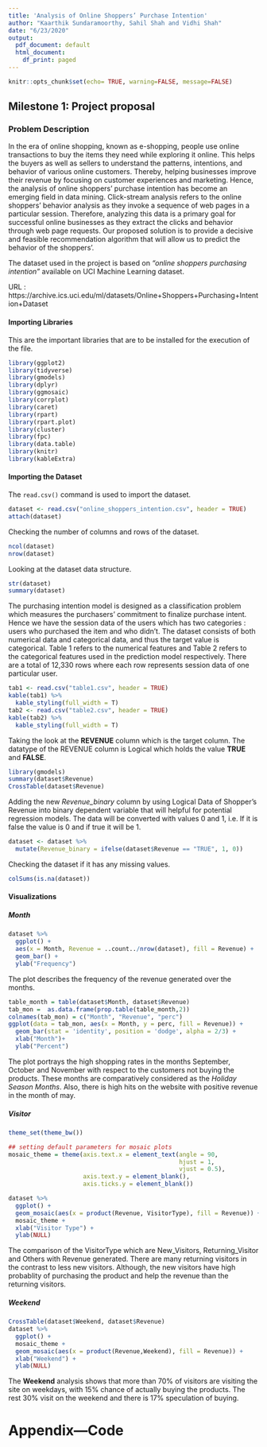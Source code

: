 ```yaml
---
title: 'Analysis of Online Shoppers’ Purchase Intention'
author: "Kaarthik Sundaramoorthy, Sahil Shah and Vidhi Shah"
date: "6/23/2020"
output:
  pdf_document: default
  html_document:
    df_print: paged
---
```


```r
knitr::opts_chunk$set(echo= TRUE, warning=FALSE, message=FALSE)
```

## \center Milestone 1: Project proposal \center ##

### Problem Description ###

  In the era of online shopping, known as e-shopping, people use online transactions to buy the items they need while exploring it online. This helps the buyers as well as sellers to understand the patterns, intentions, and behavior of various online customers. Thereby, helping businesses improve their revenue by focusing on customer experiences and marketing. Hence, the analysis of online shoppers’ purchase intention has become an emerging field in data mining. Click-stream analysis refers to the online shoppers’ behavior analysis as they invoke a sequence of web pages in a particular session. Therefore, analyzing this data is a primary goal for successful online businesses as they extract the clicks and behavior through web page requests. Our proposed solution is to provide a decisive and feasible recommendation algorithm that will allow us to predict the behavior of the shoppers’.

The dataset used in the project is based on *"online shoppers purchasing intention"* available on UCI Machine Learning dataset. \

URL : https://archive.ics.uci.edu/ml/datasets/Online+Shoppers+Purchasing+Intention+Dataset
<!-- #### Install Packages -->

<!-- remove the comments to install the packages if they aren't installed -->

<!-- ```{r install} -->
<!-- # install.packages("ggplot2") -->
<!-- # install.packages("tidyverse") -->
<!-- # install.packages("gmodels") -->
<!-- # install.packages("dplyr") -->
<!-- # install.packages("ggmosaic") -->
<!-- # install.packages("corrplot") -->
<!-- # install.packages("caret") -->
<!-- # install.packages("rpart") -->
<!-- # install.packages("rpart.plot") -->
<!-- # install.packages("cluster") -->
<!-- # install.packages("fpc") -->
<!-- # install.packages("data.table") -->
<!-- ``` -->

#### Importing Libraries \

This are the important libraries that are to be installed for the execution of the file.

```r
library(ggplot2)
library(tidyverse)
library(gmodels)
library(dplyr)
library(ggmosaic)
library(corrplot)
library(caret)
library(rpart)
library(rpart.plot)
library(cluster)
library(fpc)
library(data.table)
library(knitr)
library(kableExtra)
```

#### Importing the Dataset \

The `read.csv()` command is used to import the dataset.

```r
dataset <- read.csv("online_shoppers_intention.csv", header = TRUE)
attach(dataset)
```

Checking the number of columns and rows of the dataset.

```r
ncol(dataset)
nrow(dataset)
```

Looking at the dataset data structure.

```r
str(dataset)
summary(dataset)
```

The purchasing intention model is designed as a classification problem which measures the purchasers’ commitment to finalize purchase intent. Hence we have the session data of the users which has two categories : users who purchased the item and who didn’t. The dataset consists of both numerical data and categorical data, and thus the target value is categorical. Table 1 refers to the numerical features and Table 2 refers to the categorical features used in the prediction model respectively. There are a total of 12,330 rows where each row represents session data of one particular user.

```r
tab1 <- read.csv("table1.csv", header = TRUE)
kable(tab1) %>%
  kable_styling(full_width = T)
tab2 <- read.csv("table2.csv", header = TRUE)
kable(tab2) %>%
  kable_styling(full_width = T)
```

Taking the look at the **REVENUE** column which is the target column. The datatype of the REVENUE column is Logical which holds the value **TRUE** and **FALSE**.

```r
library(gmodels)
summary(dataset$Revenue)
CrossTable(dataset$Revenue)
```

Adding the new *Revenue_binary* column by using Logical Data of Shopper's Revenue into binary dependent variable that will helpful for potential regression models. The data will be converted with values 0 and 1, i.e. If it is false the value is 0 and if true it will be 1.

```r
dataset <- dataset %>%
  mutate(Revenue_binary = ifelse(dataset$Revenue == "TRUE", 1, 0))
```

Checking the dataset if it has any missing values.

```r
colSums(is.na(dataset))
```

#### Visualizations \

##### Month

```r
dataset %>%
  ggplot() + 
  aes(x = Month, Revenue = ..count../nrow(dataset), fill = Revenue) +
  geom_bar() +
  ylab("Frequency")
```

The plot describes the frequency of the revenue generated over the months.

```r
table_month = table(dataset$Month, dataset$Revenue)
tab_mon =  as.data.frame(prop.table(table_month,2))
colnames(tab_mon) = c("Month", "Revenue", "perc")
ggplot(data = tab_mon, aes(x = Month, y = perc, fill = Revenue)) + 
  geom_bar(stat = 'identity', position = 'dodge', alpha = 2/3) + 
  xlab("Month")+
  ylab("Percent")
```

The plot portrays the high shopping rates in the months September, October and November with respect to the customers not buying the products. These months are comparatively considered as the *Holiday Season Months*. Also, there is high hits on the website with positive revenue in the month of may.

##### Visitor

```r
theme_set(theme_bw())

## setting default parameters for mosaic plots
mosaic_theme = theme(axis.text.x = element_text(angle = 90,
                                                hjust = 1,
                                                vjust = 0.5),
                     axis.text.y = element_blank(),
                     axis.ticks.y = element_blank())
```

```r
dataset %>% 
  ggplot() +
  geom_mosaic(aes(x = product(Revenue, VisitorType), fill = Revenue)) +
  mosaic_theme +
  xlab("Visitor Type") +
  ylab(NULL)
```

The comparison of the VisitorType which are New_Visitors, Returning_Visitor and Others with Revenue generated. There are many returning visitors in the contrast to less new visitors. Although, the new visitors have high probablity of purchasing the product and help the revenue than the returning visitors.

##### Weekend

```r
CrossTable(dataset$Weekend, dataset$Revenue)
dataset %>%
  ggplot() +
  mosaic_theme +
  geom_mosaic(aes(x = product(Revenue,Weekend), fill = Revenue)) +
  xlab("Weekend") +
  ylab(NULL)
```

The **Weekend** analysis shows that more than 70% of visitors are visiting the site on weekdays, with 15% chance of actually buying the products. The rest 30% visit on the weekend and there is 17% speculation of buying.

# Appendix---Code

```r
```